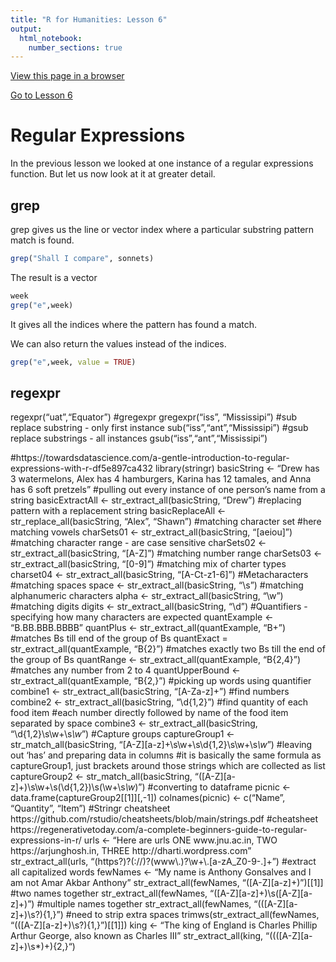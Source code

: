```yaml
---
title: "R for Humanities: Lesson 6"
output: 
  html_notebook: 
    number_sections: true
---
```


[View this page in a browser](https://htmlpreview.github.io/?https://github.com/argentenum/Rworkshop/blob/master/notebooks/RforHumanities07.nb.html)

[Go to Lesson 6](https://htmlpreview.github.io/?https://raw.githubusercontent.com/argentenum/Rworkshop/master/notebooks/RforHumanities06.nb.html)

# Regular Expressions

In the previous lesson we looked at one instance of a regular expressions function. But let us now look at it at greater detail.

## grep

grep gives us the line or vector index where a particular substring pattern match is found.

```r
grep("Shall I compare", sonnets)
```

The result is a vector

```r
week
grep("e",week)
```
It gives all the indices where the pattern has found a match.

We can also return the values instead of the indices.

```r
grep("e",week, value = TRUE)
```

## regexpr

regexpr("uat","Equator")
#gregexpr
gregexpr("iss", "Mississipi")
#sub replace substring - only first instance
sub("iss","ant","Mississipi")
#gsub replace substrings - all instances
gsub("iss","ant","Mississipi")


#https://towardsdatascience.com/a-gentle-introduction-to-regular-expressions-with-r-df5e897ca432
library(stringr)
basicString <- "Drew has 3 watermelons, Alex has 4 hamburgers, Karina has 12 tamales, and Anna has 6 soft pretzels"
#pulling out every instance of one person's name from a string
basicExtractAll <- str_extract_all(basicString, "Drew")
#replacing pattern with a replacement string
basicReplaceAll <- str_replace_all(basicString, "Alex", "Shawn")
#matching character set
#here matching vowels
charSets01 <- str_extract_all(basicString, "[aeiou]")
#matching character range - are case sensitive
charSets02 <- str_extract_all(basicString, "[A-Z]")
#matching number range
charSets03 <- str_extract_all(basicString, "[0-9]")
#matching mix of charter types
charset04 <- str_extract_all(basicString, "[A-Ct-z1-6]")
#Metacharacters
#matching spaces
space <- str_extract_all(basicString, "\\s")
#matching alphanumeric characters
alpha <- str_extract_all(basicString, "\\w")
#matching digits
digits <- str_extract_all(basicString, "\\d")
#Quantifiers - specifying how many characters are expected
quantExample <- "B.BB.BBB.BBBB"
quantPlus <- str_extract_all(quantExample, "B+") #matches Bs till end of the group of Bs
quantExact = str_extract_all(quantExample, "B{2}") #matches exactly two Bs till the end of the group of Bs
quantRange <- str_extract_all(quantExample, "B{2,4}") #matches any number from 2 to 4
quantUpperBound <- str_extract_all(quantExample, "B{2,}")
#picking up words using quantifier
combine1 <- str_extract_all(basicString, "[A-Za-z]+")
#find numbers
combine2 <- str_extract_all(basicString, "\\d{1,2}")
#find quantity of each food item
#each number directly followed by name of the food item separated by space
combine3 <- str_extract_all(basicString, "\\d{1,2}\\s\\w+\\s*\\w*")
#Capture groups
captureGroup1 <- str_match_all(basicString, "[A-Z][a-z]+\\s\\w+\\s\\d{1,2}\\s\\w+\\s*\\w*")
#leaving out 'has' and preparing data in columns
#it is basically the same formula as captureGroup1, just brackets around those strings which are collected as list
captureGroup2 <- str_match_all(basicString, "([A-Z][a-z]+)\\s\\w+\\s(\\d{1,2})\\s(\\w+\\s*\\w*)")
#converting to dataframe
picnic <- data.frame(captureGroup2[[1]][,-1])
colnames(picnic) <- c("Name", "Quantity", "Item")
#Stringr cheatsheet https://github.com/rstudio/cheatsheets/blob/main/strings.pdf
#cheatsheet https://regenerativetoday.com/a-complete-beginners-guide-to-regular-expressions-in-r/
urls <- "Here are urls ONE www.jnu.ac.in, TWO https://arjunghosh.in, THREE http://dharti.wordpress.com"
str_extract_all(urls, "(https?)?(://)?(www\\.)?\\w+\\.[a-zA_Z0-9-.]+")
#extract all capitalized words
fewNames <- "My name is Anthony Gonsalves and I am not Amar Akbar Anthony"
str_extract_all(fewNames, "([A-Z][a-z]+)")[[1]]
#two names together
str_extract_all(fewNames, "([A-Z][a-z]+)\\s([A-Z][a-z]+)")
#multiple names together
str_extract_all(fewNames, "(([A-Z][a-z]+)\\s?){1,}") #need to strip extra spaces
trimws(str_extract_all(fewNames, "(([A-Z][a-z]+)\\s?){1,}")[[1]])
king <- "The king of England is Charles Phillip Arthur George, also known as Charles III"
str_extract_all(king, "((([A-Z][a-z]+)\\s*)+){2,}")
